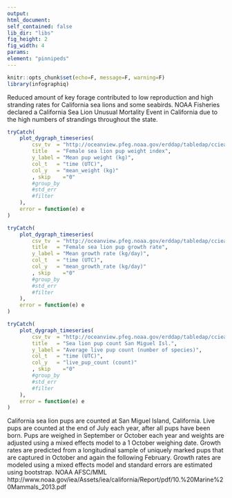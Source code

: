 ```yaml
---
output:
html_document:
self_contained: false
lib_dir: "libs"
fig_height: 2
fig_width: 4
params:
element: "pinnipeds"
---
```


```r
knitr::opts_chunk$set(echo=F, message=F, warning=F)
library(infographiq)
```

<base target="_parent">
Reduced amount of key forage contributed to low reproduction and high stranding rates for California sea lions and some seabirds. NOAA Fisheries declared a California Sea Lion Unusual Mortality Event in California due to the high numbers of strandings throughout the state.


```r
tryCatch(
    plot_dygraph_timeseries(
        csv_tv  = "http://oceanview.pfeg.noaa.gov/erddap/tabledap/cciea_MM_pup_count.csvp?time%2Cmean_weight",
        title   = "Female sea lion pup weight index",
        y_label = "Mean pup weight (kg)",
        col_t   = "time (UTC)",
        col_y   = "mean_weight (kg)"
        , skip    ="0"
        #group_by  
        #std_err   
        #filter
    ),
    error = function(e) e
)
```


```r
tryCatch(
    plot_dygraph_timeseries(
        csv_tv  = "http://oceanview.pfeg.noaa.gov/erddap/tabledap/cciea_MM_pup_count.csvp?time%2Cmean_growth_rate",
        title   = "Female sea lion pup growth rate",
        y_label = "Mean growth rate (kg/day)",
        col_t   = "time (UTC)",
        col_y   = "mean_growth_rate (kg/day)"
        , skip    ="0"
        #group_by  
        #std_err   
        #filter
    ),
    error = function(e) e
)
```


```r
tryCatch(
    plot_dygraph_timeseries(
        csv_tv  = "http://oceanview.pfeg.noaa.gov/erddap/tabledap/cciea_MM_pup_count.csvp?time%2Clive_pup_count",
        title   = "Sea lion pup count San Miguel Isl.",
        y_label = "Average live pup count (number of species)",
        col_t   = "time (UTC)",
        col_y   = "live_pup_count (count)"
        , skip    ="0"
        #group_by  
        #std_err   
        #filter
    ),
    error = function(e) e
)
```
California sea lion pups are counted at San Miguel Island, California. Live
pups are counted at the end of July each year, after all pups have been born.
Pups are weighed in September or October each year and weights are adjusted
using a mixed effects model to a 1 October weighing date. Growth rates are
predicted from a longitudinal sample of uniquely marked pups that are
captured in October and again the following February. Growth rates are
modeled using a mixed effects model and standard errors are estimated using
bootstrap. NOAA AFSC/MML http://www.noaa.gov/iea/Assets/iea/california/Report/pdf/10.%20Marine%20Mammals_2013.pdf
